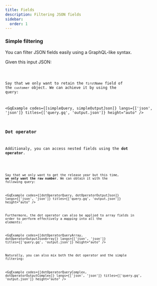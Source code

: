 ```yaml
---
title: Fields
description: Filtering JSON fields
sidebar:
  order: 1
---
```



### Simple filtering

You can filter JSON fields easily using a GraphQL-like syntax.

Given this input JSON:

<Code code={simpleInputJson} lang="json" title="input.json" />

Say that we only want to retain the `firstName` field of the `customer` object. We can achieve it by using
the query:

<GqExample codes={[simpleQuery, simpleOutputJson]} langs={['json', 'json']} titles={['query.gq', 'output.json']} height="auto" />

### Dot operator

Additionaly, you can access nested fields using the **dot operator**.

<Code code={dotOperatorInputJson} lang="json" title="input.json" />

Say that we only want to get the release year but this time, **we only want the raw number**. We can obtain it with the following query:

<GqExample codes={[dotOperatorQuery, dotOperatorOutputJson]} langs={['json', 'json']} titles={['query.gq', 'output.json']} height="auto" />

Furthermore, the dot operator can also be applied to array fields in order to perform effectively a *mapping* into all the elements:

<GqExample codes={[dotOperatorQueryArray, dotOperatorOutputJsonArray]} langs={['json', 'json']} titles={['query.gq', 'output.json']} height="auto" />

Naturally, you can also mix both the dot operator and the simple filtering:

<GqExample codes={[dotOperatorQueryComplex, dotOperatorOutputComplex]} langs={['json', 'json']} titles={['query.gq', 'output.json']} height="auto" />
